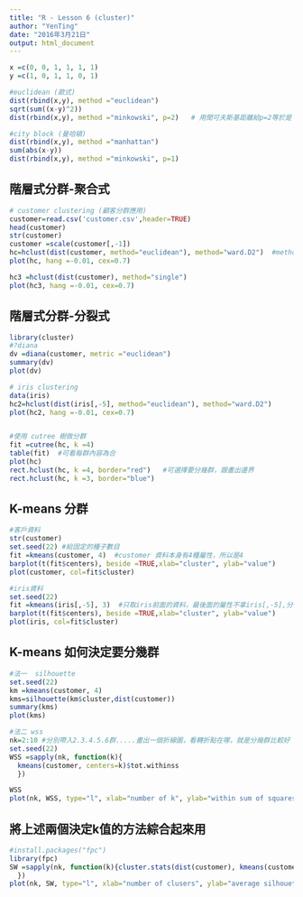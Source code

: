 ```yaml
---
title: "R - Lesson 6 (cluster)"
author: "YenTing"
date: "2016年3月21日"
output: html_document
---
```


```r
x =c(0, 0, 1, 1, 1, 1)
y =c(1, 0, 1, 1, 0, 1)

#euclidean (歐式)
dist(rbind(x,y), method ="euclidean")
sqrt(sum((x-y)^2))
dist(rbind(x,y), method ="minkowski", p=2)   # 用閔可夫斯基距離給p=2等於是『歐式距離』

#city block (曼哈頓)
dist(rbind(x,y), method ="manhattan")
sum(abs(x-y))
dist(rbind(x,y), method ="minkowski", p=1)
```

## 階層式分群-聚合式
```r
# customer clustering (顧客分群應用)
customer=read.csv('customer.csv',header=TRUE)
head(customer)
str(customer)
customer =scale(customer[,-1])
hc=hclust(dist(customer, method="euclidean"), method="ward.D2")  #method 可隨意替換  single、compelete、average、ward.D2
plot(hc, hang =-0.01, cex=0.7)

hc3 =hclust(dist(customer), method="single")
plot(hc3, hang =-0.01, cex=0.7)

```

## 階層式分群-分裂式
```r
library(cluster)
#?diana
dv =diana(customer, metric ="euclidean")
summary(dv)
plot(dv)

# iris clustering
data(iris)
hc2=hclust(dist(iris[,-5], method="euclidean"), method="ward.D2")
plot(hc2, hang =-0.01, cex=0.7)


#使用 cutree 樹做分群
fit =cutree(hc, k =4)
table(fit)  #可看每群內容為合
plot(hc)
rect.hclust(hc, k =4, border="red")   #可選擇要分幾群，跟畫出邊界
rect.hclust(hc, k =3, border="blue")
```

## K-means 分群
```r
#客戶資料
str(customer)
set.seed(22) #給固定的種子數目
fit =kmeans(customer, 4)  #customer 資料本身有4種屬性，所以是4
barplot(t(fit$centers), beside =TRUE,xlab="cluster", ylab="value")
plot(customer, col=fit$cluster)

#iris資料
set.seed(22)
fit =kmeans(iris[,-5], 3)  #只取iris前面的資料，最後面的屬性不拿iris[,-5],分三群
barplot(t(fit$centers), beside =TRUE,xlab="cluster", ylab="value")
plot(iris, col=fit$cluster)

```

## K-means 如何決定要分幾群
```r
#法一  silhouette
set.seed(22)
km =kmeans(customer, 4)
kms=silhouette(km$cluster,dist(customer))
summary(kms)
plot(kms)
```

```r
#法二 wss
nk=2:10 #分別帶入2.3.4.5.6群.....畫出一個折線圖，看轉折點在哪，就是分幾群比較好
set.seed(22)
WSS =sapply(nk, function(k){
  kmeans(customer, centers=k)$tot.withinss
  })

WSS
plot(nk, WSS, type="l", xlab="number of k", ylab="within sum of squares")
```

## 將上述兩個決定k值的方法綜合起來用
```r
#install.packages("fpc")
library(fpc)
SW =sapply(nk, function(k){cluster.stats(dist(customer), kmeans(customer, centers=k)$cluster)$avg.silwidth
  })
plot(nk, SW, type="l", xlab="number of clusers", ylab="average silhouette width")
```

